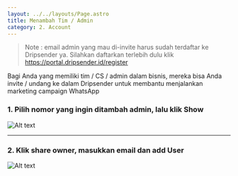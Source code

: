 ```yaml
---
layout: ../../layouts/Page.astro
title: Menambah Tim / Admin
category: 2. Account
---
```


> Note : email admin yang mau di-invite harus sudah terdaftar ke Dripsender ya. Silahkan daftarkan terlebih dulu klik https://portal.dripsender.id/register

Bagi Anda yang memiliki tim / CS / admin dalam bisnis, mereka bisa Anda invite / undang ke dalam Dripsender untuk membantu menjalankan marketing campaign WhatsApp

### 1. Pilih nomor yang ingin ditambah admin, lalu klik Show
![Alt text](/assets/docs/addTeam1.jpg "menambah WA")

---

### 2. Klik share owner, masukkan email dan add User
![Alt text](/assets/docs/addTeam2.jpg "menambah WA")

